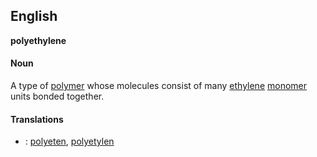 ==English==
'''polyethylene'''

====Noun====

A type of [[polymer]] whose molecules consist of many [[ethylene]] [[monomer]] units bonded together.

====Translations====
*{{sv}}: [[polyeten]], [[polyetylen]]